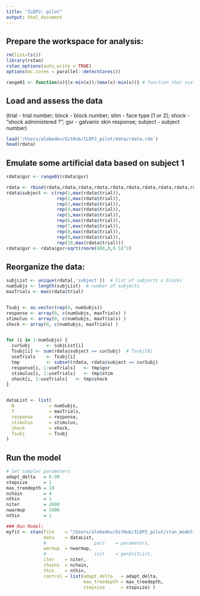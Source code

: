 ```yaml
---
title: "ILDP2: pilot"
output: html_document
---
```


## Prepare the workspace for analysis:
```r

rm(list=ls())
library(rstan)
rstan_options(auto_write = TRUE)
options(mc.cores = parallel::detectCores())

range01 <- function(x){(x-min(x))/(max(x)-min(x))} # function that scales at {0;1}:
```


## Load and assess the data
 (trial - trial number; block - block number; stim - face type [1 or 2]; shock - "shock administered ?"; gsr - galvanic skin response; subject - subject number)
```r
load('/Users/alebedev/GitHub/ILDP2_pilot/data/rdata.rda')
head(rdata)
```

## Emulate some artificial data based on subject 1
```r
rdata$gsr <- range01(rdata$gsr)

rdata <- rbind(rdata,rdata,rdata,rdata,rdata,rdata,rdata,rdata,rdata,rdata)
rdata$subject <- c(rep(1,max(rdata$trial)),
                   rep(2,max(rdata$trial)),
                   rep(3,max(rdata$trial)),
                   rep(4,max(rdata$trial)),
                   rep(5,max(rdata$trial)),
                   rep(6,max(rdata$trial)),
                   rep(7,max(rdata$trial)),
                   rep(8,max(rdata$trial)),
                   rep(9,max(rdata$trial)),
                   rep(10,max(rdata$trial)))
rdata$gsr <- rdata$gsr+sqrt(rnorm(800,0,0.5)^2)
```


## Reorganize the data:
```r
subjList <- unique(rdata[,'subject'])  # list of subjects x blocks
numSubjs <- length(subjList)  # number of subjects
maxTrials <- max(rdata$trial)


Tsubj <- as.vector(rep(0, numSubjs))
response <- array(0, c(numSubjs, maxTrials) )
stimulus <- array(0, c(numSubjs, maxTrials) )
shock <- array(0, c(numSubjs, maxTrials) )


for (i in 1:numSubjs) {
  curSubj      <- subjList[i]
  Tsubj[i] <- sum(rdata$subject == curSubj)  # Tsubj[N]
  useTrials    <- Tsubj[i]
  tmp          <- subset(rdata, rdata$subject == curSubj)
  response[i, 1:useTrials]   <- tmp$gsr
  stimulus[i, 1:useTrials]   <- tmp$stim
  shock[i, 1:useTrials]   <- tmp$shock
}


dataList <- list(
  N             = numSubjs,
  T             = maxTrials,
  response      = response,
  stimulus      = stimulus,
  shock         = shock,
  Tsubj         = Tsubj
)
```

## Run the model
```r
# Set sampler parameters
adapt_delta   = 0.99
stepsize      = 1
max_treedepth = 10
nchain        = 4
nthin         = 1
niter         = 2000
nwarmup       = 1000
nthin         = 1

### Run Model:
myfit <- stan(file    = "/Users/alebedev/GitHub/ILDP2_pilot/stan_models/bandit2arm_instr.stan",
              data    = dataList, 
              #                  pars    = parameters,
              warmup  = nwarmup,
              #                  init    = genInitList, 
              iter    = niter, 
              chains  = nchain,
              thin    = nthin,
              control = list(adapt_delta   = adapt_delta, 
                             max_treedepth = max_treedepth, 
                             stepsize      = stepsize) )
```

